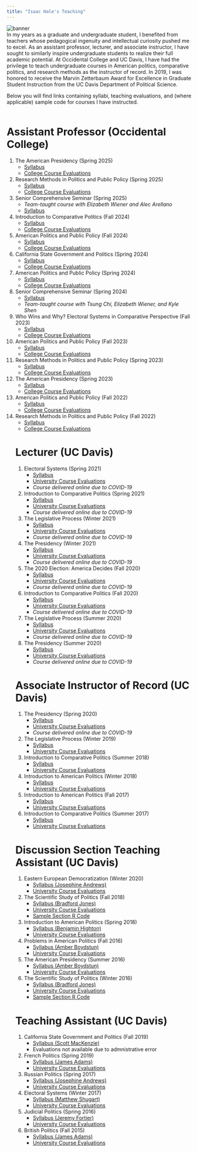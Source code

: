 ```yaml
---
title: "Isaac Hale's Teaching"
---
```


<head>

<!-- Global site tag (gtag.js) - Google Analytics -->
<script async src="https://www.googletagmanager.com/gtag/js?id=UA-140699540-1"></script>
<script>
  window.dataLayer = window.dataLayer || [];
  function gtag(){dataLayer.push(arguments);}
  gtag('js', new Date());

  gtag('config', 'UA-140699540-1');
</script>
</head>

<img src="oxy_banner2.png" alt="banner">
<br>
In my years as a graduate and undergraduate student, I benefited from teachers whose pedagogical ingenuity and intellectual curiosity pushed me to excel. As an assistant professor, lecturer, and associate instructor, I have sought to similarly inspire undergraduate students to realize their full academic potential. At Occidental College and UC Davis, I have had the privilege to teach undergraduate courses in American politics, comparative politics, and research methods as the instructor of record. In 2019, I was honored to receive the Marvin Zetterbaum Award for Excellence in Graduate Student Instruction from the UC Davis Department of Political Science.

Below you will find links containing syllabi, teaching evaluations, and (where applicable) sample code for courses I have instructed.<br><br>

# Assistant Professor (Occidental College)

<ol>

<li> The American Presidency (Spring 2025) 
 <ul>
  <li><a href="syllabi/oxy/POLS_302_S2025_final.pdf">Syllabus</a></li>
  <li><a href="evals/Oxy/Hale_Eval_POLS302_S2025.pdf">College Course Evaluations</a></li>

<br style="line-height:0px;" />
 </ul></li>

 <li> Research Methods in Politics and Public Policy (Spring 2025) 
 <ul>
 <li><a href="syllabi/oxy/POLS_300_S2025_final.pdf">Syllabus</a></li>
  <li><a href="evals/Oxy/Hale_Eval_POLS300_S2025.pdf">College Course Evaluations</a></li>

 <br style="line-height:0px;" />
 </ul></li>

 <li> Senior Comprehensive Seminar (Spring 2025) 
 <ul>
 <li><i>Team-taught course with Elizabeth Wiener and Alec Arellano</i></li>
 <li><a href="syllabi/oxy/POLS_495_S2025_final.pdf">Syllabus</a></li>



 <br style="line-height:0px;" />
 </ul></li>


<li> Introduction to Comparative Politics (Fall 2024) 
 <ul>
 <li><a href="syllabi/oxy/POLS_120_F2024_final.pdf">Syllabus</a></li>
 <li><a href="evals/Oxy/Hale_Eval_POLS120_F2024.pdf">College Course Evaluations</a></li>
 <br style="line-height:0px;" />
 </ul></li>

<li> American Politics and Public Policy (Fall 2024) 
 <ul>
 <li><a href="syllabi/oxy/POLS_101_F2024_final.pdf">Syllabus</a></li>
 <li><a href="evals/Oxy/Hale_Eval_POLS101_F2024.pdf">College Course Evaluations</a></li>

 <br style="line-height:0px;" />
 </ul></li>

<li> California State Government and Politics (Spring 2024) 
 <ul>
 <li><a href="syllabi/oxy/POLS_201_S2024_final.pdf">Syllabus</a></li>
   <li><a href="evals/Oxy/Hale_Eval_POLS201_S2024.pdf">College Course Evaluations</a></li>

 <br style="line-height:0px;" />
 </ul></li>
 
 
<li> American Politics and Public Policy (Spring 2024) 
 <ul>
 <li><a href="syllabi/oxy/POLS_101_S2024_final.pdf">Syllabus</a></li>
  <li><a href="evals/Oxy/Hale_Eval_POLS101_S2024.pdf">College Course Evaluations</a></li>


 <br style="line-height:0px;" />
 </ul></li>
 
 <li> Senior Comprehensive Seminar (Spring 2024) 
 <ul>
 <li><a href="syllabi/oxy/POLS_495_S2024.pdf">Syllabus</a></li>
  <li><i>Team-taught course with Tsung Chi, Elizabeth Wiener, and Kyle Shen</i></li>



 <br style="line-height:0px;" />
 </ul></li>

<li> Who Wins and Why? Electoral Systems in Comparative Perspective (Fall 2023) 
 <ul>
 <li><a href="syllabi/oxy/POLS_222_F2023_final.pdf">Syllabus</a></li>
  <li><a href="evals/Oxy/Hale_Eval_POLS222_F2023.pdf">College Course Evaluations</a></li>

 <br style="line-height:0px;" />
 </ul></li>
 
 
<li> American Politics and Public Policy (Fall 2023) 
 <ul>
 <li><a href="syllabi/oxy/POLS_101_F2023_final.pdf">Syllabus</a></li>
    <li><a href="evals/Oxy/Hale_Eval_POLS101_F2023.pdf">College Course Evaluations</a></li>

 <br style="line-height:0px;" />
 </ul></li>

<li> Research Methods in Politics and Public Policy (Spring 2023) 
 <ul>
 <li><a href="syllabi/oxy/POLS_300_S2023_final.pdf">Syllabus</a></li>
    <li><a href="evals/Oxy/Hale_Eval_POLS300_S2023.pdf">College Course Evaluations</a></li>
 <br style="line-height:0px;" />
 </ul></li>
 
<li> The American Presidency (Spring 2023) 
 <ul>
  <li><a href="syllabi/oxy/POLS_302_S2023_final.pdf">Syllabus</a></li>
  <li><a href="evals/Oxy/Hale_Eval_POLS302_S2023.pdf">College Course Evaluations</a></li>

<br style="line-height:0px;" />
 </ul></li>

 <li> American Politics and Public Policy (Fall 2022) 
 <ul>
   <li><a href="syllabi/oxy/POLS_101_F2022_final.pdf">Syllabus</a></li>
   <li><a href="evals/Oxy/Hale_Eval_POLS101_F2022.pdf">College Course Evaluations</a></li>
<br style="line-height:0px;" />
 </ul></li>

 <li> Research Methods in Politics and Public Policy (Fall 2022) 
 <ul>
 <li><a href="syllabi/oxy/POLS_300_F2022_final.pdf">Syllabus</a></li>
    <li><a href="evals/Oxy/Hale_Eval_POLS300_F2022.pdf">College Course Evaluations</a></li>
 <br style="line-height:0px;" />
 </ul></li>
 
 
# Lecturer (UC Davis)

<ol>

 <li> Electoral Systems (Spring 2021) 
 <ul>
   <li><a href="syllabi/POL_140A_2021.pdf">Syllabus</a></li>
   <li><a href="evals/Hale Teaching Eval - POL 140A (Spring 2021).pdf">University Course Evaluations</a></li>
      <li><i>Course delivered online due to COVID-19</i></li>
   <br style="line-height:0px;" />
 </ul></li>

  <li> Introduction to Comparative Politics (Spring 2021) 
  <ul>
  <li><a href="syllabi/POL_002_2021_Spring.pdf">Syllabus</a></li>
   <li><a href="evals/Hale Teaching Eval - POL 002 (Spring 2021).pdf">University Course Evaluations</a></li>
  <li><i>Course delivered online due to COVID-19</i></li>
  <br style="line-height:0px;" />
  </ul></li>

 <li>The Legislative Process (Winter 2021) 
 <ul>
   <li><a href="syllabi/pol_105_2021_Winter.pdf">Syllabus</a></li>
      <li><a href="evals/Hale Teaching Eval - POL 105 (Winter 2021).pdf">University Course Evaluations</a></li>
   <li><i>Course delivered online due to COVID-19</i></li>
   <br style="line-height:0px;" />
 </ul></li>

  <li>The Presidency (Winter 2021) 
  <ul>
  <li><a href="syllabi/pol_106_2021_Winter.pdf">Syllabus</a></li>
    <li><a href="evals/Hale Teaching Eval - POL 106 (Winter 2021).pdf">University Course Evaluations</a></li>
  <li><i>Course delivered online due to COVID-19</i></li>
  <br style="line-height:0px;" />
  </ul></li>


 <li>The 2020 Election: America Decides (Fall 2020) 
 <ul>
   <li><a href="syllabi/pol_11A_2020.pdf">Syllabus</a></li>
      <li><a href="evals/Hale Teaching Eval - POL 11A (Fall 2020).pdf">University Course Evaluations</a></li>
   <li><i>Course delivered online due to COVID-19</i></li>
   <br style="line-height:0px;" />
 </ul></li>

 <li>Introduction to Comparative Politics (Fall 2020) 
 <ul>
   <li><a href="syllabi/pol_002_2020.pdf">Syllabus</a></li>
   <li><a href="evals/Hale Teaching Eval - POL 002 (Fall 2020).pdf">University Course Evaluations</a></li>
   <li><i>Course delivered online due to COVID-19</i></li>
   <br style="line-height:0px;" />
 </ul></li>

 <li>The Legislative Process (Summer 2020) 
 <ul>
   <li><a href="syllabi/pol_105_2020_SS2.pdf">Syllabus</a></li>
   <li><a href="evals/Hale Teaching Eval - POL 105 (Summer 2020).pdf">University Course Evaluations</a></li>
   <li><i>Course delivered online due to COVID-19</i></li>
   <br style="line-height:0px;" />
 </ul></li>

  <li>The Presidency (Summer 2020) 
  <ul>
  <li><a href="syllabi/pol_106_2020_SS1.pdf">Syllabus</a></li>
  <li><a href="evals/Hale Teaching Eval - POL 106 (Summer 2020).pdf">University Course Evaluations</a></li>
  <li><i>Course delivered online due to COVID-19</i></li>
  <br style="line-height:0px;" />
  </ul></li>

</ol>

# Associate Instructor of Record (UC Davis)

<ol>
  <li>The Presidency (Spring 2020) 
  <ul>
  <li><a href="syllabi/pol_106_2020_Spring.pdf">Syllabus</a></li>
  <li><a href="evals/Hale Teaching Eval - POL 106 (Spring 2020).pdf">University Course Evaluations</a></li>
  <li><i>Course delivered online due to COVID-19</i></li>
  <br style="line-height:0px;" />
  </ul></li>

  <li>The Legislative Process (Winter 2019) 
  <ul>
  <li><a href="syllabi/pol_105_2019.pdf">Syllabus</a></li>
  <li><a href="evals/Hale Teaching Eval - POL 105 (Winter 2019).pdf">University Course Evaluations</a></li>
  <br style="line-height:0px;" />
  </ul></li>
 
  <li>Introduction to Comparative Politics (Summer 2018)
  <ul>
  <li><a href="syllabi/pol_002_2018.pdf">Syllabus</a></li>
  <li><a href="evals/Hale Teaching Eval - POL 002 (Summer 2018).pdf">University Course Evaluations</li></a>
  <br style="line-height:0px;" />
  </ul></li>
  
  <li>Introduction to American Politics (Winter 2018)
  <ul>
  <li><a href="syllabi/pol_001_2018.pdf">Syllabus</a></li>
  <li><a href="evals/Hale Teaching Eval - POL 001 (Winter 2018).pdf">University Course Evaluations</li></a>
  <br style="line-height:0px;" />
  </ul></li>
  
  <li>Introduction to American Politics (Fall 2017)
  <ul>
  <li><a href="syllabi/pol_001_2017.pdf">Syllabus</a></li>
   <li><a href="evals/Hale Teaching Eval - POL 001 (Fall 2017).pdf">University Course Evaluations</li></a>
  <br style="line-height:0px;" />
  </ul></li>
  
  <li>Introduction to Comparative Politics (Summer 2017)
  <ul>
  <li><a href="syllabi/pol_002_2017.pdf">Syllabus</a></li>
    <li><a href="evals/Hale Teaching Eval - POL 002 (Summer 2017).pdf">University Course Evaluations</li></a>
  <br style="line-height:0px;" />
  </ul></li>
  
</ol>

# Discussion Section Teaching Assistant (UC Davis)
 <ol>
   <li>Eastern European Democratization (Winter 2020)
  <ul>
  <li><a href="syllabi/TA_pol_144A_2020.pdf">Syllabus (Josephine Andrews)</a></li>
   <li><a href="evals/Hale Teaching Eval - POL 144A (Winter 2020).pdf">University Course Evaluations</li></a>
  <br style="line-height:0px;" />
  </ul></li>
 
  <li>The Scientific Study of Politics (Fall 2018)
  <ul>
  <li><a href="syllabi/TA_pol_051_2018.pdf">Syllabus (Bradford Jones)</a></li>
  <li><a href="evals/Hale Teaching Eval - POL 051 (Fall 2018).pdf">University Course Evaluations</li></a>
  <li><a href="code/Isaac Code - Week 4 Section.R">Sample Section R Code</a></li>
  <br style="line-height:0px;" />
  </ul></li>

  <li>Introduction to American Politics (Spring 2018)
  <ul>
  <li><a href="syllabi/TA_pol_001_2018.pdf">Syllabus (Benjamin Highton)</a></li>
   <li><a href="evals/Hale Teaching Eval - POL 001 (Spring 2018).pdf">University Course Evaluations</li></a>
  <br style="line-height:0px;" />
  </ul></li>
  
  <li>Problems in American Politics (Fall 2016)
  <ul>
  <li><a href="syllabi/TA_pol_005_2016.pdf">Syllabus (Amber Boydstun)</a></li>
  <li><a href="evals/Hale Teaching Eval - POL 005 (Fall 2016).pdf">University Course Evaluations</li></a>
  <br style="line-height:0px;" />
  </ul></li>
  
  <li>The American Presidency (Summer 2016)
  <ul>
  <li><a href="syllabi/TA_pol_106_2016.pdf">Syllabus (Amber Boydstun)</a></li>
  <li><a href="evals/Hale Teaching Eval - POL 106 (Summer 2016).pdf">University Course Evaluations</li></a>
  <br style="line-height:0px;" />
  </ul></li>

  <li>The Scientific Study of Politics (Winter 2016)
  <ul>
  <li><a href="syllabi/TA_pol_051_2016.pdf">Syllabus (Bradford Jones)</a></li>
  <li><a href="evals/Hale Teaching Eval - POL 051 (Winter 2016).pdf">University Course Evaluations</li></a>
  <li><a href="code/Isaac Code - Week 9 Section.R">Sample Section R Code</a></li>
  <br style="line-height:0px;" />
  </ul></li>
 
  
</ol>


# Teaching Assistant (UC Davis)
 <ol>
  <li>California State Government and Politics (Fall 2019)
  <ul>
  <li><a href="syllabi/TA_pol_104_2019.pdf">Syllabus (Scott MacKenzie)</a></li>
   <li>Evaluations not available due to admnistrative error</li>
  <br style="line-height:0px;" />
  </ul></li>

  <li>French Politics (Spring 2019)
  <ul>
  <li><a href="syllabi/TA_pol_147C_2019.pdf">Syllabus (James Adams)</a></li>
  <li><a href="evals/Hale Teaching Eval - POL 147C (Spring 2019).pdf">University Course Evaluations</li></a>
  <br style="line-height:0px;" />
  </ul></li>

  <li>Russian Politics (Spring 2017)
  <ul>
  <li><a href="syllabi/TA_pol_144B_2017.pdf">Syllabus (Josephine Andrews)</a></li>
   <li><a href="evals/Hale Teaching Eval - POL 144B (Spring 2017).pdf">University Course Evaluations</li></a>
  <br style="line-height:0px;" />
  </ul></li>
  
  <li>Electoral Systems (Winter 2017)
  <ul>
  <li><a href="syllabi/TA_pol_140A_2017.pdf">Syllabus (Matthew Shugart)</a></li>
  <li><a href="evals/Hale Teaching Eval - POL 140A (Winter 2017).pdf">University Course Evaluations</li></a>
  <br style="line-height:0px;" />
  </ul></li>
  
  <li>Judicial Politics (Spring 2016)
  <ul>
  <li><a href="syllabi/TA_pol_150_2016.pdf">Syllabus (Jeremy Fortier)</a></li>
    <li><a href="evals/Hale Teaching Eval - POL 150 (Spring 2016).pdf">University Course Evaluations</li></a>
  <br style="line-height:0px;" />
  </ul></li>
 
  <li>British Politics (Fall 2015)
  <ul>
  <li><a href="syllabi/TA_pol_147B_2015.pdf">Syllabus (James Adams)</a></li>
   <li><a href="evals/Hale Teaching Eval - POL 147B (Fall 2015).pdf">University Course Evaluations</li></a>
  <br style="line-height:0px;" />
  </ul></li>
  
</ol>